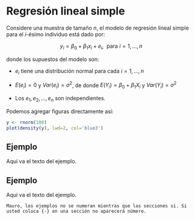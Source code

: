 # Regresión lineal simple {#rls}

Considere una muestra de tamaño $n$, el modelo de regresión lineal simple para el $i$-ésimo individuo está dado por:

$$y_i=\beta_0+\beta_1 x_i + e_i,\ \ \text{para $i=1, \ldots, n$}$$

donde los supuestos del modelo son:

- $e_i$ tiene una distribución normal para cada $i=1, \ldots, n$

- $E(e_i)=0$ y $Var(e_i)=\sigma^2$, de donde $E(Y_i)=\beta_0+\beta_1X_i$ y $Var(Y_i)=\sigma^2$ 

- Los $e_1, e_2, \ldots, e_n$ son independientes.


Podemos agregar figuras directamente así:

```r
y <- rnorm(100)
plot(density(y), lwd=2, col='blue3')
```

## Ejemplo {-}
Aquí va el texto del ejemplo.

## Ejemplo {-}
Aquí va el texto del ejemplo.

```block2
Mauro, los ejemplos no se numeran mientras que las secciones si. Si usted coloca {-} en una sección no aparecerá número.
```





